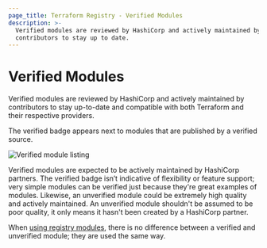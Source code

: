 ```yaml
---
page_title: Terraform Registry - Verified Modules
description: >-
  Verified modules are reviewed by HashiCorp and actively maintained by
  contributors to stay up to date.
---
```


# Verified Modules

Verified modules are reviewed by HashiCorp and actively maintained by contributors to stay up-to-date and compatible with both Terraform and their respective providers.

The verified badge appears next to modules that are published by a verified source.

![Verified module listing](/img/docs/registry-verified.png)

Verified modules are expected to be actively maintained by HashiCorp partners.
The verified badge isn’t indicative of flexibility or feature support; very
simple modules can be verified just because they're great examples of modules.
Likewise, an unverified module could be extremely high quality and actively
maintained. An unverified module shouldn't be assumed to be poor quality, it
only means it hasn't been created by a HashiCorp partner.

When [using registry modules](/registry/modules/use), there is no
difference between a verified and unverified module; they are used the same
way.
